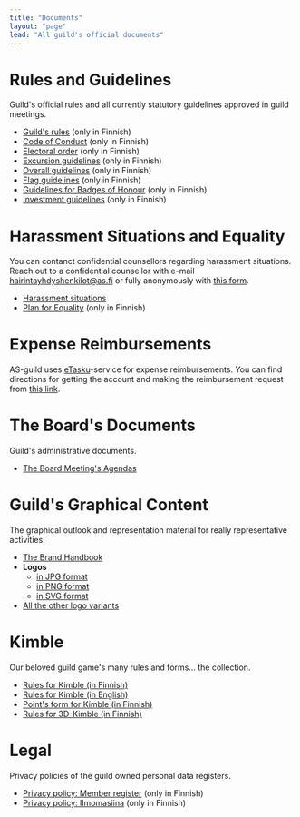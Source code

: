```yaml
---
title: "Documents"
layout: "page"
lead: "All guild's official documents"
---
```


# Rules and Guidelines

Guild's official rules and all currently statutory guidelines approved in guild meetings.

- [Guild's rules](docs/guild-rules) (only in Finnish)
- [Code of Conduct](docs/code-of-conduct) (only in Finnish)
- [Electoral order](docs/electoral-order) (only in Finnish)
- [Excursion guidelines](docs/excursion-guidelines) (only in Finnish)
- [Overall guidelines](docs/overall-guidelines) (only in Finnish)
- [Flag guidelines](docs/flag-guidelines) (only in Finnish)
- [Guidelines for Badges of Honour](docs/badge-guidelines) (only in Finnish)
- [Investment guidelines](docs/investment-guidelines) (only in Finnish)

# Harassment Situations and Equality

You can contanct confidential counsellors regarding harassment situations. Reach out to a confidential counsellor with e-mail <a href="mailto:hairintayhdyshenkilot@as.fi">hairintayhdyshenkilot@as.fi</a> or fully anonymously with <a href="https://forms.gle/ZsDiCTF9WhabRn8UA" target="_blank">this form</a>. 

- [Harassment situations](harassment/situations)
- [Plan for Equality](harassment/plan-for-equality) (only in Finnish)

# Expense Reimbursements

AS-guild uses <a href="https://www.etasku.fi/" target="_blank">eTasku</a>-service for expense reimbursements. You can find directions for getting the account and making the reimbursement request from <a href="https://drive.google.com/file/d/1_OGfwUXxugBYNFsS1IKSjqoqpnbJvFq1/view?usp=sharing" target="_blank">this link</a>.

# The Board's Documents

Guild's administrative documents.

- <a href="https://drive.google.com/drive/folders/1eiCAypEm50P10ECT2bkTrbkNKnVqYz9Q?usp=sharing" target="_blank">The Board Meeting's Agendas</a>

# Guild's Graphical Content

The graphical outlook and representation material for really representative activities.

- <a href="https://drive.google.com/file/d/1BQ_v1OJvXV04LiR-TXKtDhGFccLJIMQ6/view?usp=sharing" target="_blank">The Brand Handbook</a>
- **Logos**
    - <a href="../../logo/as_plain_bw.jpg" target="_blank">in JPG format</a>
    - <a href="../../logo/as_plain_bw.png" target="_blank">in PNG format</a>
    - <a href="../../logo/as_plain_bw.svg" target="_blank">in SVG format</a>
- <a href="https://drive.google.com/drive/folders/1Cas84zny-b8Z-os7HorN-8k9a67Wq4k5?usp=sharing" target="_blank">All the other logo variants</a>

# Kimble

Our beloved guild game's many rules and forms... the collection.

- <a href="../../kimble/kimblesaannot.pdf" target="_blank">Rules for Kimble (in Finnish)</a>
- <a href="../../kimble/kimble-en.pdf" target="_blank">Rules for Kimble (in English)</a>
- <a href="../../kimble/kimble-kirjanpito.pdf" target="_blank">Point's form for Kimble (in Finnish)</a>
- <a href="../../kimble/3d-kimblesaannot.pdf" target="_blank">Rules for 3D-Kimble (in Finnish)</a>

# Legal

Privacy policies of the guild owned personal data registers.

- [Privacy policy: Member register](legal/privacy-policy-member) (only in Finnish)
- [Privacy policy: Ilmomasiina](legal/privacy-policy-ilmomasiina) (only in Finnish)